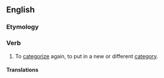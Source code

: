 ==English==

===Etymology===
{{prefix|re|categorize|lang=en}}

===Verb===
{{en-verb|recategoriz|es}}

# To [[categorize]] again, to put in a new or different [[category]].

====Translations====
{{trans-top|to categorize again}}
{{trans-mid}}
{{trans-bottom}}